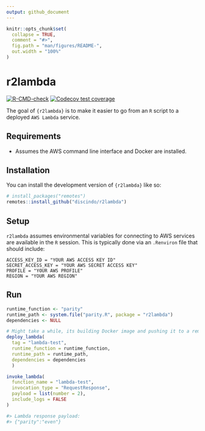 ```yaml
---
output: github_document
---
```


<!-- README.md is generated from README.Rmd. Please edit that file -->

```r
knitr::opts_chunk$set(
  collapse = TRUE,
  comment = "#>",
  fig.path = "man/figures/README-",
  out.width = "100%"
)
```

# r2lambda

<!-- badges: start -->

[![R-CMD-check](https://github.com/discindo/r2lambda/actions/workflows/R-CMD-check.yaml/badge.svg)](https://github.com/discindo/r2lambda/actions/workflows/R-CMD-check.yaml)
[![Codecov test coverage](https://codecov.io/gh/discindo/r2lambda/branch/main/graph/badge.svg)](https://app.codecov.io/gh/discindo/r2lambda?branch=main)
<!-- badges: end -->

The goal of `{r2lambda}` is to make it easier to go from an `R` script to a deployed 
`AWS Lambda` service.

## Requirements

- Assumes the AWS command line interface and Docker are installed.

## Installation

You can install the development version of `{r2lambda}` like so:

``` r
# install_packages("remotes")
remotes::install_github("discindo/r2lambda")
```

## Setup

`r2lambda` assumes environmental variables for connecting to AWS services are available
in the `R` session. This is typically done via an `.Renviron` file that should include:

```
ACCESS_KEY_ID = "YOUR AWS ACCESS KEY ID"
SECRET_ACCESS_KEY = "YOUR AWS SECRET ACCESS KEY"
PROFILE = "YOUR AWS PROFILE"
REGION = "YOUR AWS REGION"
```

## Run

```r
runtime_function <- "parity"
runtime_path <- system.file("parity.R", package = "r2lambda")
dependencies <- NULL

# Might take a while, its building Docker image and pushing it to a remote repository
deploy_lambda(
  tag = "lambda-test",
  runtime_function = runtime_function,
  runtime_path = runtime_path,
  dependencies = dependencies
  )

invoke_lambda(
  function_name = "lambda-test",
  invocation_type = "RequestResponse",
  payload = list(number = 2),
  include_logs = FALSE
)

#> Lambda response payload: 
#> {"parity":"even"}

```


